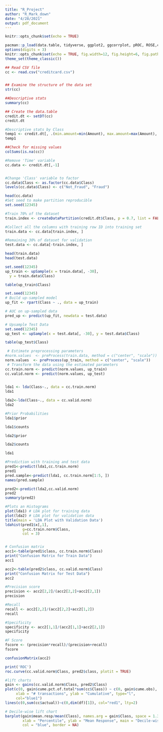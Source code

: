 ```yaml
---
title: "R_Project"
author: "R_Mark_down"
date: "4/28/2021"
output: pdf_document
---
```


```r
knitr::opts_chunk$set(echo = TRUE)
```

```r
pacman::p_load(data.table, tidyverse, ggplot2, ggcorrplot, pROC, ROSE,corrplot, dplyr, caret, MASS, caTools, smotefamily, DMwR, rpart, glmnet,reshape, gridExtra, MASS, MLmetrics, gplots, ggmap,mlbench, gains)
options(digits = 3)
knitr::opts_chunk$set(echo = TRUE, fig.width=12, fig.height=6, fig.path = 'Figs/')
theme_set(theme_classic())

```


```r

## Read CSV file
cc <- read.csv("creditcard.csv")


## Examine the structure of the data set
str(cc)

##Descriptive stats
summary(cc)

## Create the data.table
credit.dt <- setDT(cc)
credit.dt

#Descriptive stats by Class
temp1 <- credit.dt[, .(min.amount=min(Amount), max.amount=max(Amount), mean.amount=mean(Amount), med.amount=median(Amount), sd.amount=sd(Amount)), by=Class]
temp1

##Check for missing values
colSums(is.na(cc))
```


```r

#Remove 'Time' variable
cc.data <- credit.dt[,-1]


#Change 'Class' variable to factor
cc.data$Class <- as.factor(cc.data$Class)
levels(cc.data$Class) <- c("Not_Fraud", "Fraud")

head(cc.data)
#Set seed to make partition reproducible
set.seed(12345) 

#Train 70% of the dataset
train.index <- createDataPartition(credit.dt$Class, p = 0.7, list = FALSE)

#Collect all the columns with training row ID into training set
train.data <- cc.data[train.index, ]

#Remaining 30% of dataset for validation
test.data <- cc.data[-train.index, ]

head(train.data)
head(test.data)
```

```r

set.seed(12345)
up_train <- upSample(x = train.data[, -30],
  y = train.data$Class)

table(up_train$Class)

set.seed(12345)
# Build up-sampled model
up_fit <- rpart(Class ~ ., data = up_train)

# AUC on up-sampled data
pred_up <- predict(up_fit, newdata = test.data)

# Upsample Test Data
set.seed(12345)
up_test <- upSample(x = test.data[, -30], y = test.data$Class)

table(up_test$Class)

 # Estimate preprocessing parameters
#norm.values  <- preProcess(train.data, method = c("center", "scale"))
norm.values  <- preProcess(up_train, method = c("center", "scale"))   
 # Transform the data using the estimated parameters
cc.train.norm <- predict(norm.values, up_train)
cc.valid.norm <- predict(norm.values, up_test)
  

lda1 <- lda(Class~., data = cc.train.norm)
lda1

lda2<-lda(Class~., data = cc.valid.norm)
lda2

#Prior Probabilities 
lda1$prior

lda1$counts

lda2$prior

lda2$counts

lda1

#Prediction with training and test data
pred1<-predict(lda1,cc.train.norm)
pred1
pred.sample<-predict(lda1, cc.train.norm[1:5, ])
names(pred.sample)

pred2<-predict(lda2,cc.valid.norm)
pred2
summary(pred2)

#Plots an Histograms
plot(lda1) # LDA plot for training data
plot(lda2) # LDA plot for validation data 
title(main = 'LDA Plot with Validation Data')
ldahist(pred1$x[,1], 
        g=cc.train.norm$Class,
        col = 3)


# Confusion matrix
acc1<-table(pred1$class, cc.train.norm$Class)
print("Confusion Matrix for Train Data")
acc1

acc2<-table(pred2$class, cc.valid.norm$Class)
print("Confusion Matrix for Test Data")
acc2

#Precision score 
precision <- acc2[2,2]/(acc2[2,2]+acc2[2,1])
precision

#Recall
recall <- acc2[2,2]/(acc2[2,2]+acc2[1,2])
recall

#Specificity
specificity <- acc2[1,1]/(acc2[1,1]+acc2[2,1])
specificity

#F Score
fscore <- (precision*recall)/(precision+recall)
fscore

confusionMatrix(acc2)

print('ROC')
roc.curve(cc.valid.norm$Class, pred2$class, plotit = TRUE)

#lift charts
gain <- gains(cc.valid.norm$Class, pred2$Class)
plot(c(0, gain$cume.pct.of.total*sum(cc$Class)) ~ c(0, gain$cume.obs), 
     xlab = "# transactions", ylab = "Cumulative", type="l",
     col="blue1")
lines(c(0,sum(cc$actual))~c(0,dim(df)[1]), col="red1", lty=2)

# Decile-wise lift chart
barplot(gain$mean.resp/mean(Class), names.arg = gain$Class, space = 1.3,
        xlab = "Percentile", ylab = "Mean Response", main = "Decile-wise lift chart",
        col = "blue", border = NA)


```








